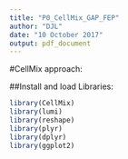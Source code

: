 ```yaml
---
title: "P0_CellMix_GAP_FEP"
author: "DJL"
date: "10 October 2017"
output: pdf_document
---
```


#CellMix approach:

##Install and load Libraries:
```r


library(CellMix)
library(lumi)
library(reshape)
library(plyr)
library(dplyr)
library(ggplot2)


```